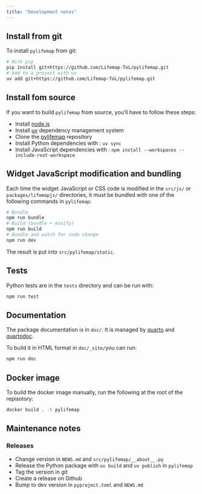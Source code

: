 ```yaml
---
title: "Development notes"
---
```



## Install from git

To install `pylifemap` from git:

```sh
# With pip
pip install git+https://github.com/Lifemap-ToL/pylifemap.git
# Add to a project with uv
uv add git+https://github.com/Lifemap-ToL/pylifemap.git
```

## Install fom source

If you want to build `pylifemap` from source, you'll have to follow these steps:

- Install [node.js](https://nodejs.org/en)
- Install [uv](https://docs.astral.sh/uv/) dependency management system
- Clone the [pylifemap](https://github.com/Lifemap-ToL/pylifemap) repository
- Install Python dependencies with : `uv sync`
- Install JavaScript dependencies with : `npm install --workspaces --include-root-workspace`


## Widget JavaScript modification and bundling

Each time the widget JavaScript or CSS code is modified in the `src/js/` or `packages/lifemapjs/` directories, it must be bundled with one of the following commands in `pylifemap`:

```sh
# Bundle
npm run bundle
# Build (bundle + minify)
npm run build
# Bundle and watch for code change
npm run dev
```

The result is put into `src/pylifemap/static`.

## Tests

Python tests are in the `tests` directory and can be run with:

```sh
npm run test
```

## Documentation

The package documentation is in `doc/`. It is managed by [quarto](https://quarto.org) and [quartodoc](https://machow.github.io/quartodoc/).

To build it in HTML format in `doc/_site/`you can run:

```sh
npm run doc
```

## Docker image

To build the docker image manually, run the following at the root of the repisotory:

```sh
docker build . -t pylifemap
```


## Maintenance notes

### Releases

- Change version in `NEWS.md` and `src/pylifemap/__about__.py`
- Release the Python package with `uv build` and `uv publish` in `pylifemap`
- Tag the version in git
- Create a release on Github
- Bump to dev version in `pyproject.toml` and `NEWS.md`
